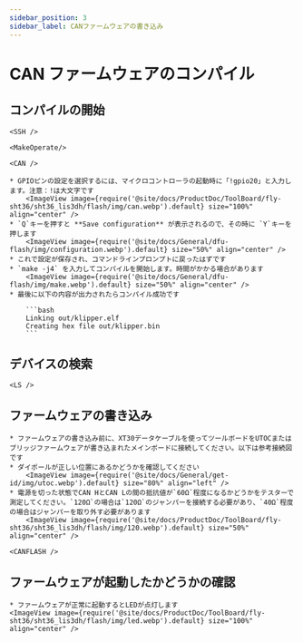 ```yaml
---
sidebar_position: 3
sidebar_label: CANファームウェアの書き込み
---
```




# CAN ファームウェアのコンパイル

## コンパイルの開始

    <SSH />

    <MakeOperate/>

    <CAN />

    * GPIOピンの設定を選択するには、マイクロコントローラの起動時に「!gpio20」と入力します。注意：!は大文字です
        <ImageView image={require('@site/docs/ProductDoc/ToolBoard/fly-sht36/sht36_lis3dh/flash/img/can.webp').default} size="100%" align="center" />
    * `Q`キーを押すと **Save configuration** が表示されるので、その時に `Y`キーを押します
        <ImageView image={require('@site/docs/General/dfu-flash/img/configuration.webp').default} size="50%" align="center" />
    * これで設定が保存され、コマンドラインプロンプトに戻ったはずです
    * `make -j4` を入力してコンパイルを開始します。時間がかかる場合があります
        <ImageView image={require('@site/docs/General/dfu-flash/img/make.webp').default} size="50%" align="center" />
    * 最後に以下の内容が出力されたらコンパイル成功です

        ```bash
        Linking out/klipper.elf
        Creating hex file out/klipper.bin
        ```

## デバイスの検索

    <LS />


## ファームウェアの書き込み

    * ファームウェアの書き込み前に、XT30データケーブルを使ってツールボードをUTOCまたはブリッジファームウェアが書き込まれたメインボードに接続してください。以下は参考接続図です
    * ダイポールが正しい位置にあるかどうかを確認してください
        <ImageView image={require('@site/docs/General/get-id/img/utoc.webp').default} size="80%" align="left" />
    * 電源を切った状態でCAN HとCAN Lの間の抵抗値が`60Ω`程度になるかどうかをテスターで測定してください。`120Ω`の場合は`120Ω`のジャンパーを接続する必要があり、`40Ω`程度の場合はジャンパーを取り外す必要があります
        <ImageView image={require('@site/docs/ProductDoc/ToolBoard/fly-sht36/sht36_lis3dh/flash/img/120.webp').default} size="50%" align="center" />

    <CANFLASH />

## ファームウェアが起動したかどうかの確認

    * ファームウェアが正常に起動するとLEDが点灯します
    <ImageView image={require('@site/docs/ProductDoc/ToolBoard/fly-sht36/sht36_lis3dh/flash/img/led.webp').default} size="100%" align="center" />